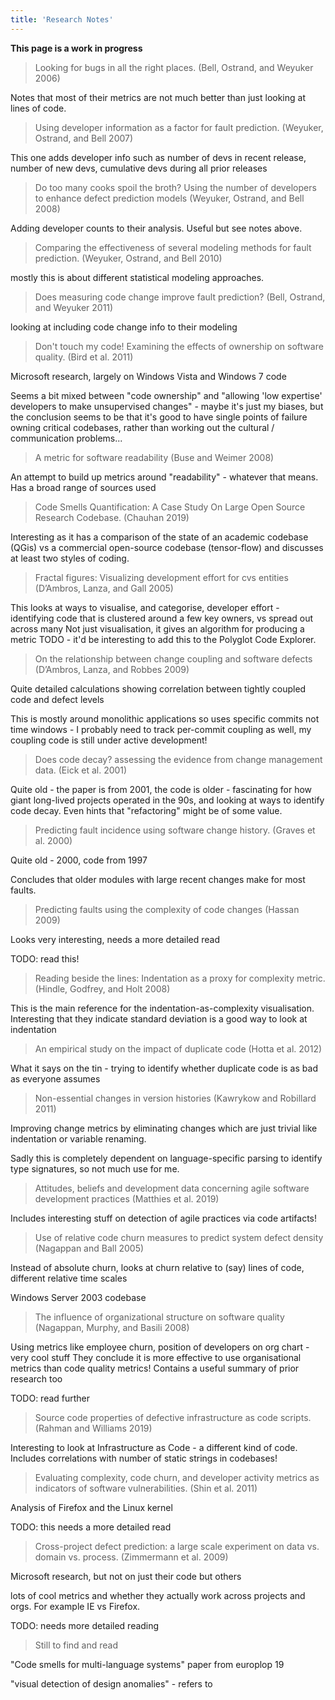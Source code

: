 ```yaml
---
title: 'Research Notes'
---
```


**This page is a work in progress**


> Looking for bugs in all the right places. <Citation>(Bell, Ostrand, and Weyuker 2006)</Citation>

Notes that most of their metrics are not much better than just looking at lines of code.

> Using developer information as a factor for fault prediction. <Citation>(Weyuker, Ostrand, and Bell 2007)</Citation>

This one adds developer info such as number of devs in recent release, number of new devs, cumulative devs during all prior releases

> Do too many cooks spoil the broth? Using the number of developers to enhance defect prediction models <Citation>(Weyuker, Ostrand, and Bell 2008)</Citation>

Adding developer counts to their analysis. Useful but see notes above.

> Comparing the effectiveness of several modeling methods for fault prediction. <Citation>(Weyuker, Ostrand, and Bell 2010)</Citation>

mostly this is about different statistical modeling approaches.

> Does measuring code change improve fault prediction? <Citation>(Bell, Ostrand, and Weyuker 2011)</Citation>

looking at including code change info to their modeling

> Don't touch my code! Examining the effects of ownership on software quality. <Citation>(Bird et al. 2011)</Citation>

Microsoft research, largely on Windows Vista and Windows 7 code

Seems a bit mixed between "code ownership" and "allowing 'low expertise' developers to make unsupervised changes" - maybe it's just my biases, but the conclusion seems to be that it's good to have single points of failure owning critical codebases, rather than working out the cultural / communication problems...

> A metric for software readability <Citation>(Buse and Weimer 2008)</Citation>

An attempt to build up metrics around "readability" - whatever that means.
Has a broad range of sources used

> Code Smells Quantification: A Case Study On Large Open Source Research Codebase. <Citation>(Chauhan 2019)</Citation>

Interesting as it has a comparison of the state of an academic codebase <Citation>(QGis)</Citation> vs a commercial open-source codebase <Citation>(tensor-flow)</Citation> and discusses at least two styles of coding.

> Fractal figures: Visualizing development effort for cvs entities <Citation>(D’Ambros, Lanza, and Gall 2005)</Citation>

This looks at ways to visualise, and categorise, developer effort - identifying code that is clustered around a few key owners, vs spread out across many
Not just visualisation, it gives an algorithm for producing a metric
TODO - it'd be interesting to add this to the Polyglot Code Explorer.

> On the relationship between change coupling and software defects <Citation>(D’Ambros, Lanza, and Robbes 2009)</Citation>

Quite detailed calculations showing correlation between tightly coupled code and defect levels

This is mostly around monolithic applications so uses specific commits not time windows - I probably need to track per-commit coupling as well, my coupling code is still under active development!

> Does code decay? assessing the evidence from change management data. <Citation>(Eick et al. 2001)</Citation>

Quite old - the paper is from 2001, the code is older - fascinating for how giant long-lived projects operated in the 90s, and looking at ways to identify code decay. Even hints that "refactoring" might be of some value.

> Predicting fault incidence using software change history. <Citation>(Graves et al. 2000)</Citation>

Quite old - 2000, code from 1997

Concludes that older modules with large recent changes make for most faults.

> Predicting faults using the complexity of code changes <Citation>(Hassan 2009)</Citation>

Looks very interesting, needs a more detailed read

TODO: read this!

> Reading beside the lines: Indentation as a proxy for complexity metric. <Citation>(Hindle, Godfrey, and Holt 2008)</Citation>


This is the main reference for the indentation-as-complexity visualisation.
Interesting that they indicate standard deviation is a good way to look at indentation

> An empirical study on the impact of duplicate code <Citation>(Hotta et al. 2012)</Citation>

What it says on the tin - trying to identify whether duplicate code is as bad as everyone assumes

> Non-essential changes in version histories <Citation>(Kawrykow and Robillard 2011)</Citation>

Improving change metrics by eliminating changes which are just trivial like indentation or variable renaming.

Sadly this is completely dependent on language-specific parsing to identify type signatures, so not much use for me.


> Attitudes, beliefs and development data concerning agile software development practices <Citation>(Matthies et al. 2019)</Citation>

Includes interesting stuff on detection of agile practices via code artifacts!

> Use of relative code churn measures to predict system defect density <Citation>(Nagappan and Ball 2005)</Citation>

Instead of absolute churn, looks at churn relative to <Citation>(say)</Citation> lines of code, different relative time scales

Windows Server 2003 codebase

> The influence of organizational structure on software quality <Citation>(Nagappan, Murphy, and Basili 2008)</Citation>

Using metrics like employee churn, position of developers on org chart - very cool stuff
They conclude it is more effective to use organisational metrics than code quality metrics!
Contains a useful summary of prior research too

TODO: read further

> Source code properties of defective infrastructure as code scripts. <Citation>(Rahman and Williams 2019)</Citation>

Interesting to look at Infrastructure as Code - a different kind of code.  Includes correlations with number of static strings in codebases!

> Evaluating complexity, code churn, and developer activity metrics as indicators of software vulnerabilities. <Citation>(Shin et al. 2011)</Citation>

Analysis of Firefox and the Linux kernel

TODO: this needs a more detailed read

> Cross-project defect prediction: a large scale experiment on data vs. domain vs. process. <Citation>(Zimmermann et al. 2009)</Citation>

Microsoft research, but not on just their code but others

lots of cool metrics and whether they actually work across projects and orgs. For example IE vs Firefox.

TODO: needs more detailed reading

> Still to find and read

"Code smells for multi-language systems" paper from europlop 19

"visual detection of design anomalies" - refers to <Citation to='LSP05'></Citation>


